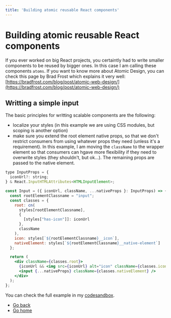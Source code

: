 ```yaml
---
title: 'Building atomic reusable React components'
---
```

# Building atomic reusable React components
If you ever worked on big React projects, you certaintly had to write smaller components to be reused by bigger ones.
In this case I am calling these components `atoms`. If you want to know more about Atomic Design, you can check
this page by Brad Frost which explains it very well: [https://bradfrost.com/blog/post/atomic-web-design/](https://bradfrost.com/blog/post/atomic-web-design/)

## Writting a simple input
The basic principles for writting scalable components are the following:
- localize your styles (in this example we are using CSS modules, but scoping is another option)
- make sure you extend the root element native props, so that we don't restrict consumers from using whatever props they need (unless it's a requirement).
In this example, I am moving the `className` to the wrapper element so that consumers can hgave more flexibility if they need to overwrite styles (they shouldn't, but ok...).
The remaining props are passed to the native element.

```jsx
type InputProps = {
  iconUrl?: string;
} & React.InputHTMLAttributes<HTMLInputElement>;

const Input = ({ iconUrl, className, ...nativeProps }: InputProps) => {
  const rootElementClassname = "input";
  const classes = {
    root: cn(
      styles[rootElementClassname],
      {
        [styles["has-icon"]]: iconUrl
      },
      className
    ),
    icon: styles[`${rootElementClassname}__icon`],
    nativeElement: styles[`${rootElementClassname}__native-element`]
  };

  return (
    <div className={classes.root}>
      {iconUrl && <img src={iconUrl} alt="icon" className={classes.icon} />}
      <input {...nativeProps} className={classes.nativeElement} />
    </div>
  );
};
```

You can check the full example in my [codesandbox](https://codesandbox.io/s/atomic-reusable-components-jnrt3z).


- [Go back](./index.md)
- [Go home](../index.mdx)
